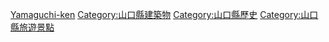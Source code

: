 {{日本行政區劃分類導航|城堡}}
{{Commonscat|Castles in Yamaguchi prefecture}}

[[Category:日本各都道府縣城堡|Yamaguchi-ken]]
[[Category:山口縣建築物|Category:山口縣建築物]]
[[Category:山口縣歷史|Category:山口縣歷史]]
[[Category:山口縣旅遊景點|Category:山口縣旅遊景點]]